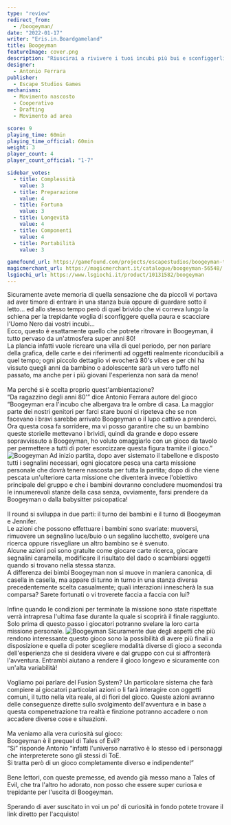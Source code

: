 ```yaml
---
type: "review"
redirect_from:
  - /boogeyman/
date: "2022-01-17"
writer: "Eris.in.Boardgameland"
title: Boogeyman
featureImage: cover.png
description: "Riuscirai a rivivere i tuoi incubi più bui e sconfiggerli una volta per tutte?"
designer:
  - Antonio Ferrara
publisher:
  - Escape Studios Games
mechanisms:
  - Movimento nascosto
  - Cooperativo
  - Drafting
  - Movimento ad area

score: 9
playing_time: 60min
playing_time_official: 60min
weight: 3
player_count: 4
player_count_official: "1-7"

sidebar_votes:
  - title: Complessità
    value: 3
  - title: Preparazione
    value: 4
  - title: Fortuna
    value: 3
  - title: Longevità
    value: 4
  - title: Componenti
    value: 4
  - title: Portabilità
    value: 3

gamefound_url: https://gamefound.com/projects/escapestudios/boogeyman-the-board-game#/section/boogeyman-pledge-2372
magicmerchant_url: https://magicmerchant.it/catalogue/boogeyman-56548/
lsgiochi_url: https://www.lsgiochi.it/product/10131582/boogeyman
---
```


<Setting>
  Sicuramente avete memoria di quella sensazione che da piccoli vi portava ad
  aver timore di entrare in una stanza buia oppure di guardare sotto il letto…
  ed allo stesso tempo però di quel brivido che vi correva lungo la schiena per
  la trepidante voglia di sconfiggere quella paura e scacciare l'Uomo Nero dai
  vostri incubi…
  <br />
  Ecco, questo è esattamente quello che potrete ritrovare in Boogeyman, il tutto
  pervaso da un'atmosfera super anni 80! <br />
  La plancia infatti vuole ricreare una villa di quel periodo, per non parlare della
  grafica, delle carte e dei riferimenti ad oggetti realmente riconducibili a quel
  tempo; ogni piccolo dettaglio vi evocherà 80's vibes e per chi ha vissuto quegli
  anni da bambino o adolescente sarà un vero tuffo nel passato, ma anche per i più
  giovani l'esperienza non sarà da meno! <br />
  <br />
  Ma perché si è scelta proprio quest'ambientazione? <br />
  “Da ragazzino degli anni 80'” dice Antonio Ferrara autore del gioco “Boogeyman
  era l'incubo che albergava tra le ombre di casa. La maggior parte dei nostri
  genitori per farci stare buoni ci ripeteva che se non facevano i bravi sarebbe
  arrivato Boogeyman o il lupo cattivo a prenderci. Ora questa cosa fa
  sorridere, ma vi posso garantire che su un bambino queste storielle mettevano
  i brividi, quindi da grande e dopo essere sopravvissuto a Boogeyman, ho voluto
  omaggiarlo con un gioco da tavolo per permettere a tutti di poter esorcizzare
  questa figura tramite il gioco.” <br />
</Setting>

<img src="./game1.png" alt="Boogeyman" />

<Rules>
  Ad inizio partita, dopo aver sistemato il tabellone e disposto tutti i
  segnalini necessari, ogni giocatore pesca una carta missione personale che
  dovrà tenere nascosta per tutta la partita; dopo di che viene pescata
  un'ulteriore carta missione che diventerà invece l'obiettivo principale del
  gruppo e che i bambini dovranno concludere muomendosi tra le innumerevoli
  stanze della casa senza, ovviamente, farsi prendere da Boogeyman o dalla
  babysitter psicopatica! <br />
  <br />
  Il round si sviluppa in due parti: il turno dei bambini e il turno di
  Boogeyman e Jennifer. <br />
  Le azioni che possono effettuare i bambini sono svariate: muoversi, rimuovere un
  segnalino luce/buio o un segalino lucchetto, svolgere una ricerca oppure risvegliare
  un altro bambino se è svenuto. <br />
  Alcune azioni poi sono gratuite come giocare carte ricerca, giocare segnalini
  caramella, modificare il risultato del dado o scambiarsi oggetti quando si
  trovano nella stessa stanza. <br />
  A differenza dei bimbi Boogeyman non si muove in maniera canonica, di casella in
  casella, ma appare di turno in turno in una stanza diversa precedentemente scelta
  casualmente; quali interazioni innescherà la sua comparsa? Sarete fortunati o vi
  troverete faccia a faccia con lui? <br />
  <br />
  Infine quando le condizioni per terminate la missione sono state rispettate verrà
  intrapresa l'ultima fase durante la quale si scoprirà il finale raggiunto. <br />
  Solo prima di questo passo i giocatori potranno svelare la loro carta missione
  personale.
</Rules>

<img src="./game2.jpg" alt="Boogeyman" />

<Feedback>
  Sicuramente due degli aspetti che più rendono interessante questo gioco sono
  la possibilità di avere più finali a disposizione e quella di poter scegliere
  modalità diverse di gioco a seconda dell'esperienza che si desidera vivere e
  dal gruppo con cui si affronterà l'avventura. Entrambi aiutano a rendere il
  gioco longevo e sicuramente con un'alta variabilità! <br />
  <br />
  Vogliamo poi parlare del Fusion System? Un particolare sistema che farà
  compiere ai giocatori particolari azioni o li farà interagire con oggetti
  comuni, il tutto nella vita reale, al di fiori del gioco. Queste azioni
  avranno delle conseguenze dirette sullo svolgimento dell'avventura e in base a
  questa compenetrazione tra realtà e finzione potranno accadere o non accadere
  diverse cose e situazioni. <br />
  <br />
  Ma veniamo alla vera curiosità sul gioco: <br />
  Boogeyman è il prequel di Tales of Evil? <br />
  “Sì” risponde Antonio “infatti l'universo narrativo è lo stesso ed i
  personaggi che interpreterete sono gli stessi di ToE. <br />
  Si tratta però di un gioco completamente diverso e indipendente!” <br />
  <br />
  Bene lettori, con queste premesse, ed avendo già messo mano a Tales of Evil, che
  tra l'altro ho adorato, non posso che essere super curiosa e trepidante per l'uscita
  di Boogeyman. <br />
  <br />
  Sperando di aver suscitato in voi un po' di curiosità in fondo potete trovare il
  link diretto per l'acquisto!
</Feedback>

<Instagram id="CY1Df0CF_ec" />
